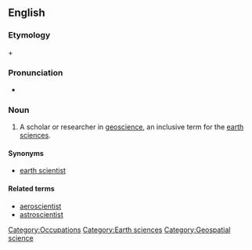 ==English==
===Etymology===

{{en-term|geo-}} + {{en-term|scientist}}

===Pronunciation===
* {{a|US}} {{IPA|ˌdʒioʊˈsaɪəntɪst}}

===Noun===
{{en-noun}}

# A scholar or researcher in [[geoscience]], an inclusive term for the [[earth sciences]].

====Synonyms====
*[[earth scientist]]
====Related terms====
*[[aeroscientist]]
*[[astroscientist]]

[[Category:Occupations]]
[[Category:Earth sciences]]
[[Category:Geospatial science]]